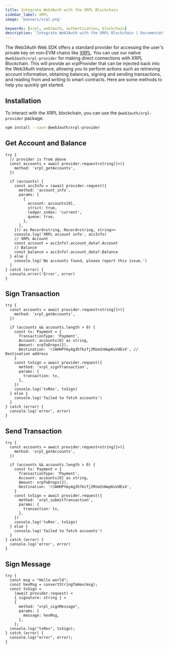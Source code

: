 ```yaml
---
title: Integrate Web3Auth with the XRPL Blockchain
sidebar_label: XRPL
image: 'banners/xrpl.png'

keywords: [xrpl, web3auth, authentication, blockchain]
description: 'Integrate Web3Auth with the XRPL Blockchain | Documentation - Web3Auth'
---
```



The Web3Auth Web SDK offers a standard provider for accessing the user's private key on non-EVM chains like [XRPL](https://xrpl.org/). You can use our native `@web3auth/xrpl-provider` for making direct connections with XRPL Blockchain. This will provide an xrplProvider that can be injected back into the Web3Auth instance, allowing you to perform actions such as retrieving account information, obtaining balances, signing and sending transactions, and reading from and writing to smart contracts. Here are some methods to help you quickly get started.

## Installation

To interact with the XRPL blockchain, you can use the `@web3auth/xrpl-provider` package.

```bash npm2yarn
npm install --save @web3auth/xrpl-provider
```

<XRPLProviderSetup />

## Get Account and Balance

```tsx
try {
  // provider is from above
  const accounts = await provider.request<string[]>({
    method: 'xrpl_getAccounts',
  })

  if (accounts) {
    const accInfo = (await provider.request({
      method: 'account_info',
      params: [
        {
          account: accounts[0],
          strict: true,
          ledger_index: 'current',
          queue: true,
        },
      ],
    })) as Record<string, Record<string, string>>
    console.log('XRPL account info', accInfo)
    // XRPL Account
    const account = accInfo?.account_data?.Account
    // Balance
    const balance = accInfo?.account_data?.Balance
  } else {
    console.log('No accounts found, please report this issue.')
  }
} catch (error) {
  console.error('Error', error)
}
```

## Sign Transaction

```tsx
try {
  const accounts = await provider.request<string[]>({
    method: 'xrpl_getAccounts',
  })

  if (accounts && accounts.length > 0) {
    const tx: Payment = {
      TransactionType: 'Payment',
      Account: accounts[0] as string,
      Amount: xrpToDrops(2),
      Destination: 'rJAHHPYmy4g3h7kzfj2Mzm2nHwpKuVdEvX', // Destination address
    }
    const txSign = await provider.request({
      method: 'xrpl_signTransaction',
      params: {
        transaction: tx,
      },
    })
    console.log('txRes', txSign)
  } else {
    console.log('failed to fetch accounts')
  }
} catch (error) {
  console.log('error', error)
}
```

## Send Transaction

```tsx
try {
  const accounts = await provider.request<string[]>({
    method: 'xrpl_getAccounts',
  })

  if (accounts && accounts.length > 0) {
    const tx: Payment = {
      TransactionType: 'Payment',
      Account: accounts[0] as string,
      Amount: xrpToDrops(2),
      Destination: 'rJAHHPYmy4g3h7kzfj2Mzm2nHwpKuVdEvX',
    }
    const txSign = await provider.request({
      method: 'xrpl_submitTransaction',
      params: {
        transaction: tx,
      },
    })
    console.log('txRes', txSign)
  } else {
    console.log('failed to fetch accounts')
  }
} catch (error) {
  console.log('error', error)
}
```

## Sign Message

```tsx
try {
  const msg = "Hello world";
  const hexMsg = convertStringToHex(msg);
  const txSign =
    (await provider.request) <
    { signature: string } >
    {
      method: "xrpl_signMessage",
      params: {
        message: hexMsg,
      },
    };
  console.log("txRes", txSign);
} catch (error) {
  console.log("error", error);
}
```
